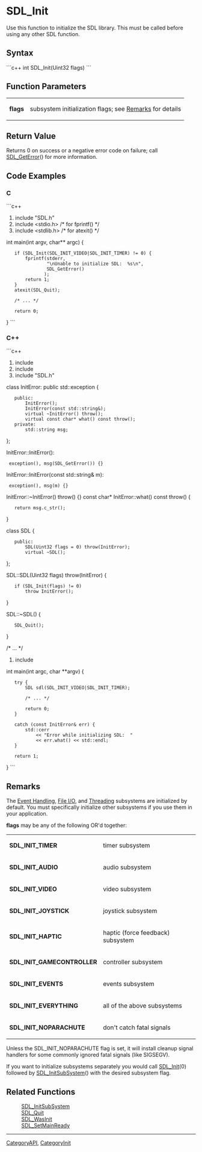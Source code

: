 <!-- pragma section-numbers off -->
<!-- pragma camelcase off -->

= SDL_Init =
Use this function to initialize the SDL library.  This must be called before using any other SDL function.


== Syntax ==
```c++
int SDL_Init(Uint32 flags)
```

== Function Parameters ==
{|
|'''flags'''
|subsystem initialization flags; see [[#Remarks|Remarks]] for details
|}

== Return Value ==
Returns 0 on success or a negative error code on failure; call [[SDL_GetError]]() for more information.

== Code Examples ==
=== C ===
```c++
#include "SDL.h"
#include <stdio.h> /* for fprintf() */
#include <stdlib.h> /* for atexit() */

int main(int argv, char** argc) {
    if (SDL_Init(SDL_INIT_VIDEO|SDL_INIT_TIMER) != 0) {
        fprintf(stderr, 
                "\nUnable to initialize SDL:  %s\n",
                SDL_GetError()
               );
        return 1;
    }
    atexit(SDL_Quit);

    /* ... */

    return 0;
}
```

=== C++ ===
```c++
#include <exception>
#include <string>
#include "SDL.h"

class InitError: public std::exception {
    public:
        InitError();
        InitError(const std::string&);
        virtual ~InitError() throw();
        virtual const char* what() const throw();
    private:
        std::string msg;
};

InitError::InitError():
  exception(), msg(SDL_GetError()) {}
InitError::InitError(const std::string& m):
  exception(), msg(m) {}
InitError::~InitError() throw() {}
const char* InitError::what() const throw() {
    return msg.c_str();
}

class SDL {
    public:
        SDL(Uint32 flags = 0) throw(InitError);
        virtual ~SDL();
};

SDL::SDL(Uint32 flags) throw(InitError) {
    if (SDL_Init(flags) != 0)
        throw InitError();
}

SDL::~SDL() {
    SDL_Quit();
}

/* ... */

#include <iostream>

int main(int argc, char **argv) {
    try {
        SDL sdl(SDL_INIT_VIDEO|SDL_INIT_TIMER);

        /* ... */

        return 0;
    }

    catch (const InitError& err) {
        std::cerr
            << "Error while initializing SDL:  "
            << err.what() << std::endl;
    }

    return 1;
}
```

== Remarks ==
The [[CategoryEvents|Event Handling]], [[CategoryIO|File I/O]], and [[CategoryThread|Threading]] subsystems are initialized by default.  You must specifically initialize other subsystems if you use them in your application.

'''flags''' may be any of the following OR'd together:

{|
|'''SDL_INIT_TIMER'''
|timer subsystem
|-
|'''SDL_INIT_AUDIO'''
|audio subsystem
|-
|'''SDL_INIT_VIDEO'''
|video subsystem
|-
|'''SDL_INIT_JOYSTICK'''
|joystick subsystem
|-
|'''SDL_INIT_HAPTIC'''
|haptic (force feedback) subsystem
|-
|'''SDL_INIT_GAMECONTROLLER'''
|controller subsystem
|-
|'''SDL_INIT_EVENTS'''
|events subsystem
|-
|'''SDL_INIT_EVERYTHING'''
|all of the above subsystems
|-
|'''SDL_INIT_NOPARACHUTE'''
|don't catch fatal signals
|}

Unless the SDL_INIT_NOPARACHUTE flag is set, it will install cleanup signal handlers for some commonly ignored fatal signals (like SIGSEGV).

If you want to initialize subsystems separately you would call [[SDL_Init]](0) followed by [[SDL_InitSubSystem]]() with the desired subsystem flag.

== Related Functions ==
:[[SDL_InitSubSystem]]
:[[SDL_Quit]]
:[[SDL_WasInit]]
:[[SDL_SetMainReady]]

----
[[CategoryAPI]], [[CategoryInit]]
